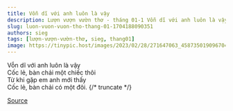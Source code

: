 ```yaml
---
title: Vỗn dĩ với anh luôn là vậy
description: Lượn vượn vườn thơ - tháng 01-1 Vỗn dĩ với anh luôn là vậy Cốc lẻ, bàn chải một chiếc thôi
slug: luon-vuon-vuon-tho-thang-01-1704188090351
authors: sieg
tags: [lượn-vượn-vườn-thơ, sieg, thang01]
image: https://tinypic.host/images/2023/02/28/271647063_458735019096704_3618277551030423047_n.th.jpg
---
```


Vỗn dĩ với anh luôn là vậy\
Cốc lẻ, bàn chải một chiếc thôi\
Từ khi gặp em anh mới thấy\
Cốc lẻ, bàn chải có một đôi.
{/* truncate */}


[Source](https://www.facebook.com/ape.poem/posts/pfbid02H6QmehgQQ9yKgV1wP2YC2MMZyZ3XS7eevsfywxGuDrmSeWsPQiKkrvFAMQgJEEQpl)
